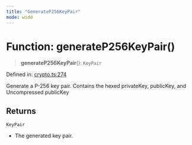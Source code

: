 ```yaml
---
title: "GenerateP256KeyPair"
mode: wide
---
```

  
# Function: generateP256KeyPair()

> **generateP256KeyPair**(): `KeyPair`

Defined in: [crypto.ts:274](https://github.com/tkhq/sdk/blob/ee72856c3f450731d7501ab05001215768b71500/packages/crypto/src/crypto.ts#L274)

Generate a P-256 key pair. Contains the hexed privateKey, publicKey, and Uncompressed publicKey

## Returns

`KeyPair`

- The generated key pair.
